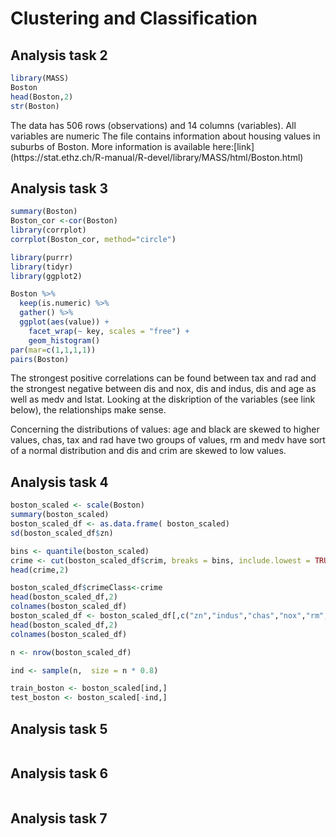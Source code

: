 # Clustering and Classification

## Analysis task 2
```r
library(MASS)
Boston
head(Boston,2)
str(Boston)
``` 
The data has 506 rows (observations) and 14 columns (variables). All variables are numeric The file contains information about housing values in suburbs of Boston. More information is available here:[link] (https://stat.ethz.ch/R-manual/R-devel/library/MASS/html/Boston.html)

## Analysis task 3
```r
summary(Boston)
Boston_cor <-cor(Boston)
library(corrplot)
corrplot(Boston_cor, method="circle")

library(purrr)
library(tidyr)
library(ggplot2)

Boston %>%
  keep(is.numeric) %>% 
  gather() %>% 
  ggplot(aes(value)) +
    facet_wrap(~ key, scales = "free") +
    geom_histogram()
par(mar=c(1,1,1,1))
pairs(Boston)


```
The strongest positive correlations can be found between tax and rad and the strongest negative between dis and nox, dis and indus, dis and age as well as medv and lstat. Looking at the diskription of the variables (see link below), the relationships make sense.

Concerning the distributions of values: age and black are skewed to higher values, chas, tax and rad have two groups of values, rm and medv have sort of a normal distribution and dis and crim are skewed to low values.


## Analysis task 4
```r
boston_scaled <- scale(Boston)
summary(boston_scaled)
boston_scaled_df <- as.data.frame( boston_scaled)
sd(boston_scaled_df$zn)

bins <- quantile(boston_scaled)
crime <- cut(boston_scaled_df$crim, breaks = bins, include.lowest = TRUE, labels = c("low", "med_low", "med_high", "high"))
head(crime,2)

boston_scaled_df$crimeClass<-crime
head(boston_scaled_df,2)
colnames(boston_scaled_df)
boston_scaled_df <- boston_scaled_df[,c("zn","indus","chas","nox","rm","age","dis","rad","tax","ptratio","black","lstat","medv","crimeClass")]
head(boston_scaled_df,2)
colnames(boston_scaled_df)

n <- nrow(boston_scaled_df)

ind <- sample(n,  size = n * 0.8)

train_boston <- boston_scaled[ind,]
test_boston <- boston_scaled[-ind,]

```


## Analysis task 5
```r


```



## Analysis task 6
```r

```

## Analysis task 7
```r

```

